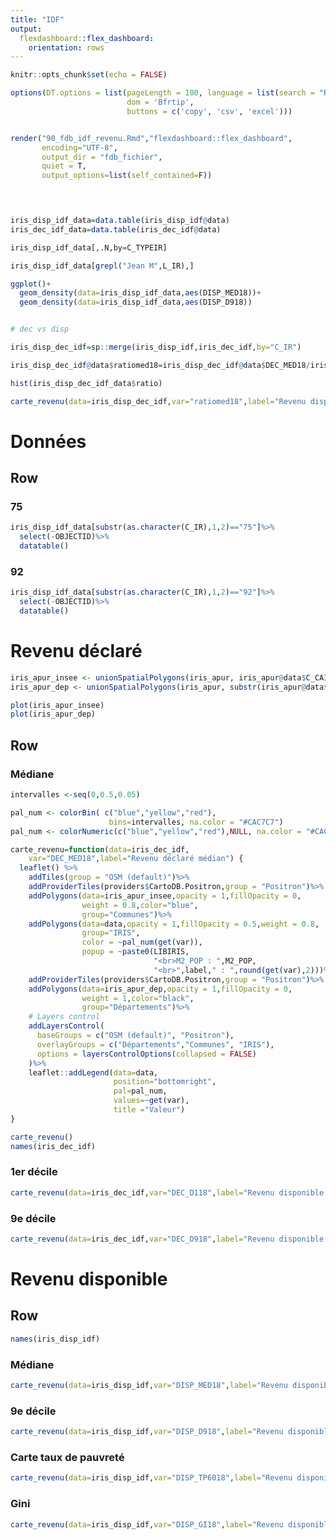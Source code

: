 ```yaml
---
title: "IDF"
output: 
  flexdashboard::flex_dashboard:
    orientation: rows
---
```


```r
knitr::opts_chunk$set(echo = FALSE)
```

<style>
.dataTables_scrollBody {
    max-height: 100% !important;
}
</style>


```r

options(DT.options = list(pageLength = 100, language = list(search = "Rechercher :"),
                          dom = 'Bfrtip',
                          buttons = c('copy', 'csv', 'excel')))


render("90_fdb_idf_revenu.Rmd","flexdashboard::flex_dashboard",
       encoding="UTF-8",
       output_dir = "fdb_fichier",
       quiet = T,
       output_options=list(self_contained=F))


       
```



```r

iris_disp_idf_data=data.table(iris_disp_idf@data)
iris_dec_idf_data=data.table(iris_dec_idf@data)

iris_disp_idf_data[,.N,by=C_TYPEIR]

iris_disp_idf_data[grepl("Jean M",L_IR),]

ggplot()+
  geom_density(data=iris_disp_idf_data,aes(DISP_MED18))+
  geom_density(data=iris_disp_idf_data,aes(DISP_D918))


# dec vs disp

iris_disp_dec_idf=sp::merge(iris_disp_idf,iris_dec_idf,by="C_IR")

iris_disp_dec_idf@data$ratiomed18=iris_disp_dec_idf@data$DEC_MED18/iris_disp_dec_idf@data$DISP_MED18

hist(iris_disp_dec_idf_data$ratio)

carte_revenu(data=iris_disp_dec_idf,var="ratiomed18",label="Revenu disponible 1er décile")

```

# Données


## Row {.tabset .tabset-fade}


### 75

```r

iris_disp_idf_data[substr(as.character(C_IR),1,2)=="75"]%>%
  select(-OBJECTID)%>%
  datatable()


```


### 92

```r

iris_disp_idf_data[substr(as.character(C_IR),1,2)=="92"]%>%
  select(-OBJECTID)%>%
  datatable()


```




# Revenu déclaré

```r
iris_apur_insee <- unionSpatialPolygons(iris_apur, iris_apur@data$C_CAINSEE)
iris_apur_dep <- unionSpatialPolygons(iris_apur, substr(iris_apur@data$C_CAINSEE,1,2))

plot(iris_apur_insee)
plot(iris_apur_dep)

```

## Row {.tabset .tabset-fade}

### Médiane


```r
intervalles <-seq(0,0.5,0.05)

pal_num <- colorBin( c("blue","yellow","red"), 
                      bins=intervalles, na.color = "#CAC7C7")
pal_num <- colorNumeric(c("blue","yellow","red"),NULL, na.color = "#CAC7C7")

carte_revenu=function(data=iris_dec_idf,
    var="DEC_MED18",label="Revenu déclaré médian") {
  leaflet() %>% 
    addTiles(group = "OSM (default)")%>% 
    addProviderTiles(providers$CartoDB.Positron,group = "Positron")%>%
    addPolygons(data=iris_apur_insee,opacity = 1,fillOpacity = 0,
                weight = 0.8,color="blue",
                group="Communes")%>%
    addPolygons(data=data,opacity = 1,fillOpacity = 0.5,weight = 0.8,
                group="IRIS",
                color = ~pal_num(get(var)),
                popup = ~paste0(LIBIRIS,
                                "<br>M2_POP : ",M2_POP,
                                "<br>",label," : ",round(get(var),2)))%>%
    addProviderTiles(providers$CartoDB.Positron,group = "Positron")%>%
    addPolygons(data=iris_apur_dep,opacity = 1,fillOpacity = 0,
                weight = 1,color="black",
                group="Départements")%>%
    # Layers control
    addLayersControl(
      baseGroups = c("OSM (default)", "Positron"),
      overlayGroups = c("Départements","Communes", "IRIS"),
      options = layersControlOptions(collapsed = FALSE)
    )%>%
    leaflet::addLegend(data=data,
                       position="bottomright",
                       pal=pal_num,
                       values=~get(var),
                       title ="Valeur")
}

carte_revenu()
names(iris_dec_idf)


```

### 1er décile

```r

carte_revenu(data=iris_dec_idf,var="DEC_D118",label="Revenu disponible 1er décile")

```



### 9e décile

```r

carte_revenu(data=iris_dec_idf,var="DEC_D918",label="Revenu disponible 9e décile")


```




# Revenu disponible

## Row {.tabset .tabset-fade}

```r
names(iris_disp_idf)
```

### Médiane

```r

carte_revenu(data=iris_disp_idf,var="DISP_MED18",label="Revenu disponible médian")


```

### 9e décile

```r

carte_revenu(data=iris_disp_idf,var="DISP_D918",label="Revenu disponible 9e décile")


```



### Carte taux de pauvreté

```r


carte_revenu(data=iris_disp_idf,var="DISP_TP6018",label="Revenu disponible taux de pauvreté")


```


### Gini

```r

carte_revenu(data=iris_disp_idf,var="DISP_GI18",label="Revenu disponible Gini")

```


